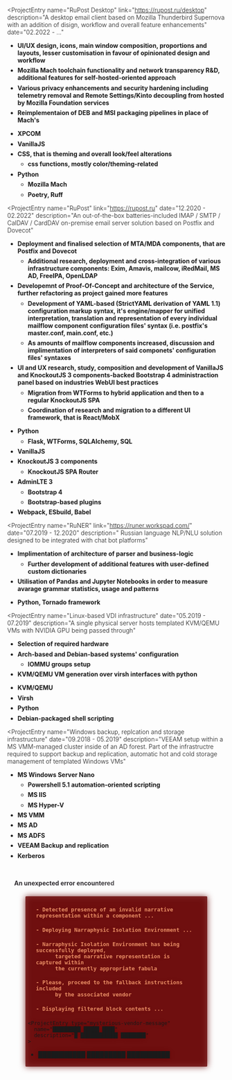 <script>


  const {
    elements: { root, content, trigger },
    states: { open }
  } = createCollapsible();
</script>

<ProjectEntry
  name="RuPost Desktop"
  link="https://rupost.ru/desktop"
  description="A desktop email client based on
    Mozilla Thunderbird Supernova with an addition of
    disign, workflow and overall feature enhancements"
  date="02.2022 - ..."
>

<div slot="participation">

- UI/UX design, icons, main window composition,
proportions and layouts, lesser customisation
in favour of opinionated design and workflow
- Mozilla Mach toolchain functionality and network transparency R&D,
additional features for self-hosted-oriented approach
- Various privacy enhancements and security hardening including
telemetry removal and Remote Settings/Kinto decoupling from hosted by Mozilla Foundation services
- Reimplementaion of DEB and MSI packaging pipelines in place of Mach's

</div>
<div slot="technologies">

- XPCOM
- VanillaJS
- CSS, that is theming and overall look/feel alterations
  - css functions, mostly color/theming-related
- Python
  - Mozilla Mach
  - Poetry, Ruff

</div>
</ProjectEntry>

<ProjectEntry
  name="RuPost"
  link="https://rupost.ru"
  date="12.2020 - 02.2022"
  description="An out-of-the-box batteries-included
    IMAP / SMTP / CalDAV / CardDAV on-premise email
    server solution based on Postfix and Dovecot"
>
<div slot="participation">

- Deployment and finalised selection of MTA/MDA components,
that are Postfix and Dovecot
  - Additional research, deployment and cross-integration of
  various infrastructure components: Exim, Amavis, mailcow, iRedMail,
  MS AD, FreeIPA, OpenLDAP
- Developemnt of Proof-Of-Concept and architecture of the Service,
further refactoring as project gained more features
  - Development of YAML-based (StrictYAML derivation of YAML 1.1)
  configuration markup syntax,
  it's engine/mapper for unified interpretation, translation and
  representation of every individual mailflow component
  configuration files' syntax
  (i.e. postfix's master.conf, main.conf, etc.)
  - As amounts of mailflow components increased,
  discussion and implimentation of interpreters of said componets'
  configuration files' syntaxes
- UI and UX research, study, composition and development of VanillaJS and
KnockoutJS 3 components-backed Bootstrap 4 administraction panel based on
industries WebUI best practices
  - Migration from WTForms to hybrid application and then to a regular KnockoutJS SPA
  - Coordination of research and migration to a different UI framework, that is React/MobX

</div>
<div slot="technologies">

- Python
  - Flask, WTForms, SQLAlchemy, SQL
- VanillaJS
- KnockoutJS 3 components
  - KnockoutJS SPA Router
- AdminLTE 3
  - Bootstrap 4
  - Bootstrap-based plugins
- Webpack, ESbuild, Babel

</div>
</ProjectEntry>

<ProjectEntry
  name="RuNER"
  link="https://runer.workspad.com/"
  date="07.2019 - 12.2020"
  description="
    Russian language NLP/NLU solution designed
    to be integrated with chat bot platforms"
>
<div slot="participation">

- Implimentation of architecture of parser and business-logic
  - Further development of additional features with
  user-defined custom dictionaries
- Utilisation of Pandas and Jupyter Notebooks in order to measure avarage
grammar statistics, usage and patterns

</div>
<div slot="technologies">

- Python, Tornado framework

</div>
</ProjectEntry>

<ProjectEntry
  name="Linux-based VDI infrastructure"
  date="05.2019 - 07.2019"
  description="A single physical server hosts templated KVM/QEMU VMs with NVIDIA GPU being passed through"
>
<div slot="participation">

- Selection of required hardware
- Arch-based and Debian-based systems' configuration
  - IOMMU groups setup
- KVM/QEMU VM generation over virsh interfaces with python

</div>
<div slot="technologies">

- KVM/QEMU
- Virsh
- Python
- Debian-packaged shell scripting

</div>
</ProjectEntry>

<ProjectEntry
  name="Windows backup, replcation and storage infrastructure"
  date="09.2018 - 05.2019"
  description="VEEAM setup within a MS VMM-managed cluster inside
    of an AD forest.
    Part of the infrastructre required to support backup
    and replication, automatic hot and cold storage management
    of templated Windows VMs"
>
<div slot="technologies">

- MS Windows Server Nano
  - Powershell 5.1 automation-oriented scripting
  - MS IIS
  - MS Hyper-V
- MS VMM
- MS AD
- MS ADFS
- VEEAM Backup and replication
- Kerberos

</div>
</ProjectEntry>

<div use:melt={$root} id="first-of-projects">
  <p use:melt={$trigger} id="something-else">
    <ExclamationTriangle/>An unexpected error encountered
  </p>
  <div use:melt={$content} class="danger">
    <p><code>- Detected presence of an invalid narrative representation within a component ...</code></p>
    <p><code>- Deploying Narraphysic Isolation Environment ...</code></p>
    <p><code>- Narraphysic Isolation Environment has being successfully deployed,
      targeted narrative representation is captured within
      the currently appropriate fabula</code>
    </p>
    <p><code>- Please, proceed to the fallback instructions included
      by the associated vendor</code>
    </p>
    <p><code>- Displaying filtered block contents ...</code>
    </p>

    <ProjectEntry type="mysterious-vendor-message"
      name="█████████ █████ ████"
      description="█ ████████████ ████████"
    >
<div slot="technologies">

- ███████████ █████████ ██████████

</div>
      <MysteriousVendorMessage slot="message"/>
    </ProjectEntry>
  </div>
  <br use:melt={$content}/>
</div>

<style>

h1, h2, h3 {
  color: rgb(245, 245, 220);
}

p {
  font-weight: 350;
}

li {
  margin-top: 0.4rem;
  font-weight: bold;
}

.danger {
  background-color: hsla(0, 89.2%, 21.8%, 0.8);
  border-radius: 2px;
  padding: 0.4em;
  filter: drop-shadow(0 0 2mm hsla(0, 89.2%, 21.8%, 1));
  margin: 0.6em 3em;

  & > p {
    text-align: left;
    margin: 1.3em;
    font-weight: bold;
    /* color: hsla(20, 88%, 50%, 0.8); */
    font-size: 0.9rem;
  
    & > code {
      color: black;
      font-weight: 900;
      /* font-size: 0.9em; */
      margin-right: 0.2em;
      color: hsla(20, 88%, 70%, 0.9);
    }
  }
}

#first-of-projects {
  margin-top: 2rem;
}

#something-else {
  cursor: cell;
  font-weight: bolder;
  padding: 0px 1rem;
  
  color: hsl(288, 5%, 18%);
  background-color: transparent;

  & > svg {
    margin-bottom: -1px;
    padding: 0px 8px;
  }
  &:hover {
    color: hsl(288, 5%, 12%);
    background-color: hsla(0, 89.2%, 21.8%, 0.8);
  }

  display:inline-block;
  -webkit-mask:linear-gradient(-60deg,#a03333 30%,#0005,#000 70%) right/300% 100%;
  background-repeat: no-repeat;
  animation: shimmer 140ms infinite;
}

@keyframes shimmer {
 100% {-webkit-mask-position:left}
}

</style>